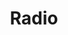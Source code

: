 ---
title: Radio
description: ''
draft: true
repo: https://github.com
accessibility: https://github.com
---